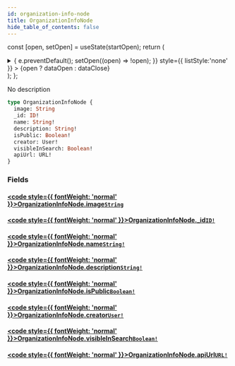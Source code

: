 ```yaml
---
id: organization-info-node
title: OrganizationInfoNode
hide_table_of_contents: false
---
```






const [open, setOpen] = useState(startOpen);
return (
<details {...(open ? { open: true } : {})} className="details" style={{ border:'none', boxShadow:'none', background:'var(--ifm-background-color)' }}>
<summary
onClick={(e) => {
e.preventDefault();
setOpen((open) => !open);
}}
style={{ listStyle:'none' }} >
{open ? dataOpen : dataClose}
</summary>
{open && children}
</details>
);
};

No description

```graphql
type OrganizationInfoNode {
  image: String
  _id: ID!
  name: String!
  description: String!
  isPublic: Boolean!
  creator: User!
  visibleInSearch: Boolean!
  apiUrl: URL!
}
```

### Fields

#### [<code style={{ fontWeight: 'normal' }}>OrganizationInfoNode.<b>image</b></code>](#)<Bullet />[`String`](/schema/scalars/string) <Badge class="secondary" text="scalar"/>

>

#### [<code style={{ fontWeight: 'normal' }}>OrganizationInfoNode.<b>\_id</b></code>](#)<Bullet />[`ID!`](/schema/scalars/id) <Badge class="secondary" text="non-null"/> <Badge class="secondary" text="scalar"/>

>

#### [<code style={{ fontWeight: 'normal' }}>OrganizationInfoNode.<b>name</b></code>](#)<Bullet />[`String!`](/schema/scalars/string) <Badge class="secondary" text="non-null"/> <Badge class="secondary" text="scalar"/>

>

#### [<code style={{ fontWeight: 'normal' }}>OrganizationInfoNode.<b>description</b></code>](#)<Bullet />[`String!`](/schema/scalars/string) <Badge class="secondary" text="non-null"/> <Badge class="secondary" text="scalar"/>

>

#### [<code style={{ fontWeight: 'normal' }}>OrganizationInfoNode.<b>isPublic</b></code>](#)<Bullet />[`Boolean!`](/schema/scalars/boolean) <Badge class="secondary" text="non-null"/> <Badge class="secondary" text="scalar"/>

>

#### [<code style={{ fontWeight: 'normal' }}>OrganizationInfoNode.<b>creator</b></code>](#)<Bullet />[`User!`](/schema/objects/user) <Badge class="secondary" text="non-null"/> <Badge class="secondary" text="object"/>

>

#### [<code style={{ fontWeight: 'normal' }}>OrganizationInfoNode.<b>visibleInSearch</b></code>](#)<Bullet />[`Boolean!`](/schema/scalars/boolean) <Badge class="secondary" text="non-null"/> <Badge class="secondary" text="scalar"/>

>

#### [<code style={{ fontWeight: 'normal' }}>OrganizationInfoNode.<b>apiUrl</b></code>](#)<Bullet />[`URL!`](/schema/scalars/url) <Badge class="secondary" text="non-null"/> <Badge class="secondary" text="scalar"/>

>
